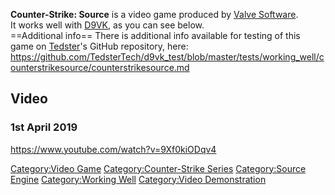 <strong>Counter-Strike: Source</strong> is a video game produced by [[Valve Software]].
<br />
It works well with [[D9VK]], as you can see below.
<br />
==Additional info==
There is additional info available for testing of this game on [[User:Tedster|Tedster]]'s GitHub repository, here:
<br />
https://github.com/TedsterTech/d9vk_test/blob/master/tests/working_well/counterstrikesource/counterstrikesource.md

==Video==
===1st April 2019===
<youtube>https://www.youtube.com/watch?v=9Xf0kiODqv4</youtube>

[[Category:Video Game]]
[[Category:Counter-Strike Series]]
[[Category:Source Engine]]
[[Category:Working Well]]
[[Category:Video Demonstration]]
